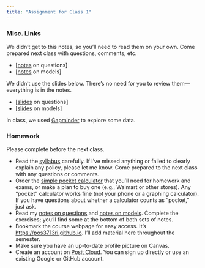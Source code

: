```yaml
---
title: "Assignment for Class 1"
---
```


### Misc. Links

We didn't get to this notes, so you'll need to read them on your own. Come prepared next class with questions, comments, etc. 

- [[notes](files/01b-notes-questions.html) on questions]
- [[notes](files/01c-notes-models.html) on models] 


We didn't use the slides below. There's no need for you to review them---everything is in the notes.

- [[slides](files/01b-slides-questions.pdf) on questions] 
- [[slides](files/01c-slides-models.pdf) on models] 

In class, we used [Gapminder](https://www.gapminder.org/tools/#$chart-type=bubbles&url=v2) to explore some data.



### Homework

Please complete before the next class.

- Read the [syllabus](syllabus.pdf) carefully. If I've missed anything or failed to clearly explain any policy, please let me know. Come prepared to the next class with any questions or comments.
- Order the [simple pocket calculator](https://www.amazon.com/gp/aw/d/B003822IRA/) that you'll need for homework and exams, or make a plan to buy one (e.g., Walmart or other stores). Any "pocket" calculator works fine (not your phone or a graphing calculator). If you have questions about whether a calculator counts as "pocket," just ask.
- Read my [notes on questions](files/02-notes-questions.html) and
[notes on models](files/03-notes-models.html). Complete the exercises; you'll find some at the bottom of both sets of notes.
- Bookmark the course webpage for easy access. It's [https://pos3713ri.github.io](https://pos3713ri.github.io). I'll add material here throughout the semester.
- Make sure you have an up-to-date profile picture on Canvas. 
- Create an account on [Posit Cloud](https://posit.cloud). You can sign up directly or use an existing Google or GitHub account.

